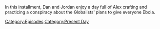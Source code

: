 {{DEFAULTSORT:
    #_EPISODE_0892:January 19, 2024
}}{{Episode
    | title           = January 19, 2024
    | caption         = Listen to this episode on [https://knowledgefight.libsyn.com/892-january-19-2024 Libsyn], View discussion on [https://reddit.com/1abb94i Reddit]
    | episodeNumber   = 892
    | length          = 02:07:25
    | airDate         = January 26, 2024
    | coverageDate    = January 19, 2024
    | episodeType     = [[:Category:Present Day|Present Day]]
    | previousEpisode = [[891: April 2-5, 2004]]
}}

{{Stub}}

In this installment, Dan and Jordan enjoy a day full of Alex crafting and practicing a conspiracy about the Globalists' plans to give everyone Ebola.

[[Category:Episodes]]
[[Category:Present Day]]
